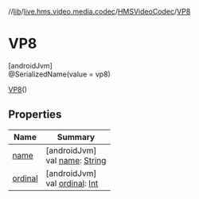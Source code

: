 //[lib](../../../../index)/[live.hms.video.media.codec](../../index)/[HMSVideoCodec](../index)/[VP8](index)

# VP8

[androidJvm]\
@SerializedName(value = vp8)

[VP8](index)()

## Properties

| Name               | Summary                                                                                                              |
| ------------------ | -------------------------------------------------------------------------------------------------------------------- |
| [name](name)       | [androidJvm]<br />val [name](name): [String](https://kotlinlang.org/api/latest/jvm/stdlib/kotlin/-string/index.html) |
| [ordinal](ordinal) | [androidJvm]<br />val [ordinal](ordinal): [Int](https://kotlinlang.org/api/latest/jvm/stdlib/kotlin/-int/index.html) |
